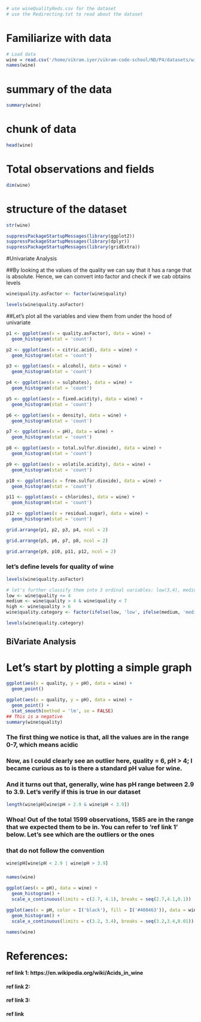 ```r
# use wineQualityReds.csv for the dataset
# use the Redirecting.txt to read about the dataset
```

# Familiarize with data
```r
# Load data
wine = read.csv('/home/vikram.iyer/vikram-code-school/ND/P4/datasets/wineQualityReds.csv')
names(wine)
```

# summary of the data
```r
summary(wine)
```

# chunk of data
```r
head(wine)
```

# Total observations and fields
```r
dim(wine)
```

# structure of the dataset
```r
str(wine)
```

```r
suppressPackageStartupMessages(library(ggplot2))
suppressPackageStartupMessages(library(dplyr))
suppressPackageStartupMessages(library(gridExtra))
```

#Univariate Analysis

##By looking at the values of the quality we can say that it has a range that is absolute. Hence, we can convert into factor and check if we cab obtains levels

```r
wine$quality.asFactor <- factor(wine$quality)

levels(wine$quality.asFactor)
```

##Let's plot all the variables and view them from under the hood of univariate
```r


p1 <- ggplot(aes(x = quality.asFactor), data = wine) +
  geom_histogram(stat = 'count')

p2 <- ggplot(aes(x = citric.acid), data = wine) +
  geom_histogram(stat = 'count')

p3 <- ggplot(aes(x = alcohol), data = wine) +
  geom_histogram(stat = 'count')

p4 <- ggplot(aes(x = sulphates), data = wine) +
  geom_histogram(stat = 'count')

p5 <- ggplot(aes(x = fixed.acidity), data = wine) +
  geom_histogram(stat = 'count')

p6 <- ggplot(aes(x = density), data = wine) +
  geom_histogram(stat = 'count')

p7 <- ggplot(aes(x = pH), data = wine) +
  geom_histogram(stat = 'count')

p8 <- ggplot(aes(x = total.sulfur.dioxide), data = wine) +
  geom_histogram(stat = 'count')

p9 <- ggplot(aes(x = volatile.acidity), data = wine) +
  geom_histogram(stat = 'count')

p10 <- ggplot(aes(x = free.sulfur.dioxide), data = wine) +
  geom_histogram(stat = 'count')

p11 <- ggplot(aes(x = chlorides), data = wine) +
  geom_histogram(stat = 'count')

p12 <- ggplot(aes(x = residual.sugar), data = wine) +
  geom_histogram(stat = 'count')
```

```r
grid.arrange(p1, p2, p3, p4, ncol = 2)
```

```r
grid.arrange(p5, p6, p7, p8, ncol = 2)
```


```r
grid.arrange(p9, p10, p11, p12, ncol = 2)
```

### let's define levels for quality of wine
```r
levels(wine$quality.asFactor)
```

```r
# let's further classify them into 3 ordinal variables: low(3,4), medium(5,6), high(7,8)
low <- wine$quality <= 4
medium <- wine$quality > 4 & wine$quality < 7
high <- wine$quality > 6
wine$quality.category <- factor(ifelse(low, 'low', ifelse(medium, 'medium', 'high')))
```

```r
levels(wine$quality.category)
```

## BiVariate Analysis

# Let's start by plotting a simple graph
```r
ggplot(aes(x = quality, y = pH), data = wine) +
  geom_point()
```

```r
ggplot(aes(x = quality, y = pH), data = wine) +
  geom_point() +
  stat_smooth(method = 'lm', se = FALSE)
## This is a negative
summary(wine$quality)
```


### The first thing we notice is that, all the values are in the range 0-7, which means acidic
### Now, as I could clearly see an outlier here, quality = 6, pH > 4; I became curious as to is there a standard pH value for wine.
### And it turns out that, generally, wine has pH range between 2.9 to 3.9. Let's verify if this is true in our dataset

```r
length(wine$pH[wine$pH > 2.9 & wine$pH < 3.9])
```

### Whoa! Out of the total 1599 observations, 1585 are in the range that we expected them to be in. You can refer to 'ref link 1' below. Let's see which are the outliers or the ones
### that do not follow the convention
```r
wine$pH[wine$pH < 2.9 | wine$pH > 3.9]
```

### 

```r
names(wine)
```
```r
ggplot(aes(x = pH), data = wine) +
  geom_histogram() +
  scale_x_continuous(limits = c(2.7, 4.1), breaks = seq(2.7,4.1,0.1))
```

```r
ggplot(aes(x = pH, color = I('black'), fill = I('#408463')), data = wine) +
  geom_histogram() +
  scale_x_continuous(limits = c(3.2, 3.4), breaks = seq(3.2,3.4,0.01))
```

```r
names(wine)
```



















# References:
#### ref link 1: https://en.wikipedia.org/wiki/Acids_in_wine
#### ref link 2:
#### ref link 3:
#### ref link 